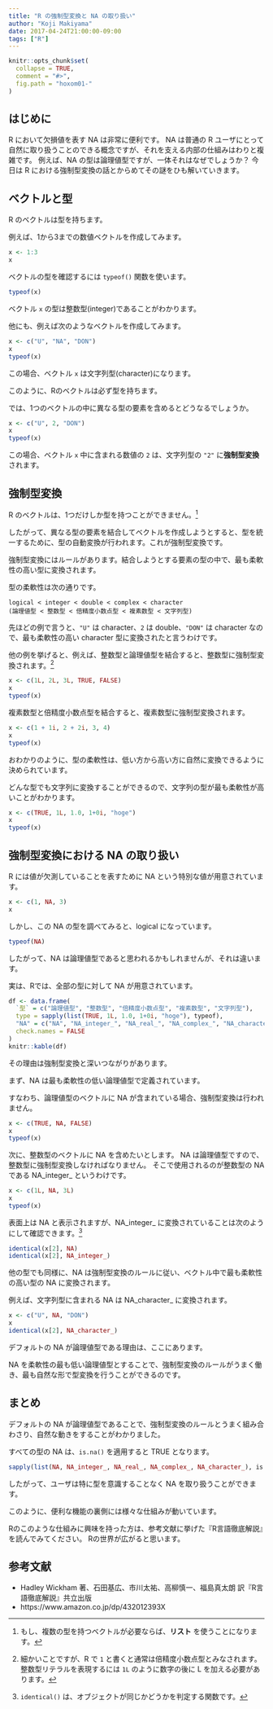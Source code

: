 ```yaml
---
title: "R の強制型変換と NA の取り扱い"
author: "Koji Makiyama"
date: 2017-04-24T21:00:00-09:00
tags: ["R"]
---
```


```r
knitr::opts_chunk$set(
  collapse = TRUE,
  comment = "#>",
  fig.path = "hoxom01-"
)
```

## はじめに

R において欠損値を表す NA は非常に便利です。
NA は普通の R ユーザにとって自然に取り扱うことのできる概念ですが、それを支える内部の仕組みはわりと複雑です。
例えば、NA の型は論理値型ですが、一体それはなぜでしょうか？
今日は R における強制型変換の話とからめてその謎をひも解いていきます。

## ベクトルと型

R のベクトルは型を持ちます。

例えば、1から3までの数値ベクトルを作成してみます。

```r
x <- 1:3
x
```

ベクトルの型を確認するには `typeof()` 関数を使います。

```r
typeof(x)
```

ベクトル `x` の型は整数型(integer)であることがわかります。

他にも、例えば次のようなベクトルを作成してみます。

```r
x <- c("U", "NA", "DON")
x
typeof(x)
```

この場合、ベクトル `x` は文字列型(character)になります。

このように、Rのベクトルは必ず型を持ちます。

では、1つのベクトルの中に異なる型の要素を含めるとどうなるでしょうか。

```r
x <- c("U", 2, "DON")
x
typeof(x)
```

この場合、ベクトル `x` 中に含まれる数値の `2` は、文字列型の `"2"` に**強制型変換**されます。

## 強制型変換

R のベクトルは、1つだけしか型を持つことができません。[^1]

[^1]: もし、複数の型を持つベクトルが必要ならば、**リスト** を使うことになります。

したがって、異なる型の要素を結合してベクトルを作成しようとすると、型を統一するために、型の自動変換が行われます。これが強制型変換です。

強制型変換にはルールがあります。結合しようとする要素の型の中で、最も柔軟性の高い型に変換されます。

型の柔軟性は次の通りです。

```
logical < integer < double < complex < character
(論理値型 < 整数型 < 倍精度小数点型 < 複素数型 < 文字列型)
```

先ほどの例で言うと、`"U"` は character、`2` は double、`"DON"` は character なので、最も柔軟性の高い character 型に変換されたと言うわけです。

他の例を挙げると、例えば、整数型と論理値型を結合すると、整数型に強制型変換されます。[^2]

[^2]: 細かいことですが、R で `1` と書くと通常は倍精度小数点型とみなされます。整数型リテラルを表現するには `1L` のように数字の後に L を加える必要があります。

```r
x <- c(1L, 2L, 3L, TRUE, FALSE)
x
typeof(x)
```

複素数型と倍精度小数点型を結合すると、複素数型に強制型変換されます。

```r
x <- c(1 + 1i, 2 + 2i, 3, 4)
x
typeof(x)
```

おわかりのように、型の柔軟性は、低い方から高い方に自然に変換できるように決められています。

どんな型でも文字列に変換することができるので、文字列の型が最も柔軟性が高いことがわかります。

```r
x <- c(TRUE, 1L, 1.0, 1+0i, "hoge")
x
typeof(x)
```

## 強制型変換における NA の取り扱い

R には値が欠測していることを表すために NA という特別な値が用意されています。

```r
x <- c(1, NA, 3)
x
```

しかし、この NA の型を調べてみると、logical になっています。

```r
typeof(NA)
```

したがって、NA は論理値型であると思われるかもしれませんが、それは違います。

実は、Rでは、全部の型に対して NA が用意されています。

```r
df <- data.frame(
  `型` = c("論理値型", "整数型", "倍精度小数点型", "複素数型", "文字列型"),
  type = sapply(list(TRUE, 1L, 1.0, 1+0i, "hoge"), typeof),
  "NA" = c("NA", "NA_integer_", "NA_real_", "NA_complex_", "NA_character_"),
  check.names = FALSE
)
knitr::kable(df)
```

その理由は強制型変換と深いつながりがあります。

まず、NA は最も柔軟性の低い論理値型で定義されています。

すなわち、論理値型のベクトルに NA が含まれている場合、強制型変換は行われません。

```r
x <- c(TRUE, NA, FALSE)
x
typeof(x)
```

次に、整数型のベクトルに NA を含めたいとします。
NA は論理値型ですので、整数型に強制型変換しなければなりません。
そこで使用されるのが整数型の NA である NA_integer_ というわけです。

```r
x <- c(1L, NA, 3L)
x
typeof(x)
```

表面上は NA と表示されますが、NA_integer_ に変換されていることは次のようにして確認できます。[^3]

[^3]: `identical()` は、オブジェクトが同じかどうかを判定する関数です。

```r
identical(x[2], NA)
identical(x[2], NA_integer_)
```

他の型でも同様に、NA は強制型変換のルールに従い、ベクトル中で最も柔軟性の高い型の NA に変換されます。

例えば、文字列型に含まれる NA は NA_character_ に変換されます。

```r
x <- c("U", NA, "DON")
x
identical(x[2], NA_character_)
```

デフォルトの NA が論理値型である理由は、ここにあります。

NA を柔軟性の最も低い論理値型とすることで、強制型変換のルールがうまく働き、最も自然な形で型変換を行うことができるのです。

## まとめ

デフォルトの NA が論理値型であることで、強制型変換のルールとうまく組み合わさり、自然な動きをすることがわかりました。

すべての型の NA は、`is.na()` を適用すると TRUE となります。

```r
sapply(list(NA, NA_integer_, NA_real_, NA_complex_, NA_character_), is.na)
```

したがって、ユーザは特に型を意識することなく NA を取り扱うことができます。

このように、便利な機能の裏側には様々な仕組みが動いています。

Rのこのような仕組みに興味を持った方は、参考文献に挙げた『R言語徹底解説』を読んでみてください。
Rの世界が広がると思います。

## 参考文献

- Hadley Wickham 著、石田基広、市川太祐、高柳慎一、福島真太朗 訳『R言語徹底解説』共立出版
- https://www.amazon.co.jp/dp/432012393X
